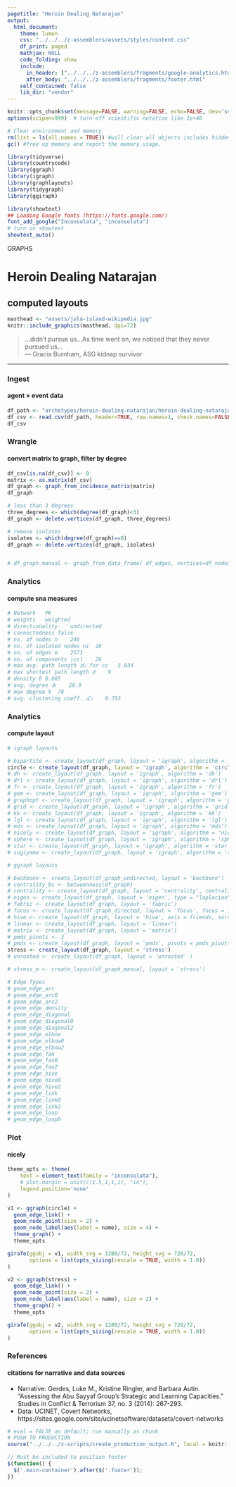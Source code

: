 ```yaml
---
pagetitle: "Heroin Dealing Natarajan"
output:
  html_document:
    theme: lumen
    css: "../../../z-assemblers/assets/styles/content.css"
    df_print: paged
    mathjax: NULL
    code_folding: show
    include:
      in_header: ["../../../z-assemblers/fragments/google-analytics.html", "../../../z-assemblers/fragments/header.html"]
      after_body: "../../../z-assemblers/fragments/footer.html"
    self_contained: false
    lib_dir: "vendor"
---
```


```r

knitr::opts_chunk$set(message=FALSE, warning=FALSE, echo=FALSE, dev='svg')
options(scipen=999)  # turn-off scientific notation like 1e+48

# Clear environment and memory
rm(list = ls(all.names = TRUE)) #will clear all objects includes hidden objects.
gc() #free up memory and report the memory usage.

library(tidyverse)
library(countrycode)
library(ggraph)
library(igraph)
library(graphlayouts)
library(tidygraph)
library(ggiraph)

library(showtext)
## Loading Google fonts (https://fonts.google.com/)
font_add_google("Inconsolata", "inconsolata")
# turn on showtext
showtext_auto()

```

<div class="activity">
GRAPHS
</div>

# Heroin Dealing Natarajan
## computed layouts

```r

masthead <- "assets/jolo-island-wikipedia.jpg"
knitr::include_graphics(masthead, dpi=72)

```

> ...didn't pursue us...As time went on, we noticed that they never pursued us...\
--- Gracia Burnham, ASG kidnap survivor\

***


### Ingest
#### agent × event data

```r

df_path <- "archetypes/heroin-dealing-natarajan/heroin-dealing-natarajan.csv"
df_csv <- read.csv(df_path, header=TRUE, row.names=1, check.names=FALSE, na.strings = "")
df_csv

```


### Wrangle
#### convert matrix to graph, filter by degree


```r

df_csv[is.na(df_csv)] <- 0
matrix <- as.matrix(df_csv) 
df_graph <- graph_from_incidence_matrix(matrix)
df_graph

# less than 3 degrees
three_degrees <- which(degree(df_graph)<3)
df_graph <- delete.vertices(df_graph, three_degrees)

# remove isolates
isolates <- which(degree(df_graph)==0)
df_graph <- delete.vertices(df_graph, isolates)


# df_graph_manual <- graph_from_data_frame( df_edges, vertices=df_nodes )


```


### Analytics
#### compute sna measures


```r

# Network	PK
# weights	weighted
# directionality	undirected
# connectedness	false
# no. of nodes n	246
# no. of isolated nodes ni	16
# no. of edges m	2571
# no. of components |cc|	26
# max avg. path length 〈d〉 for cc	3.034
# max shortest path length d	9
# density δ	0.085
# avg. degree 〈k	20.9
# max degree k	78
# avg. clustering coeff. 〈C〉	0.753

```


### Analytics
#### compute layout


```r

# igraph layouts

# bipartite <- create_layout(df_graph, layout = 'igraph', algorithm = 'bipartite')
circle <- create_layout(df_graph, layout = 'igraph', algorithm = 'circle')
# dh <- create_layout(df_graph, layout = 'igraph', algorithm = 'dh')
# drl <- create_layout(df_graph, layout = 'igraph', algorithm = 'drl')
# fr <- create_layout(df_graph, layout = 'igraph', algorithm = 'fr')
# gem <- create_layout(df_graph, layout = 'igraph', algorithm = 'gem')
# graphopt <- create_layout(df_graph, layout = 'igraph', algorithm = 'graphopt')
# grid <- create_layout(df_graph, layout = 'igraph', algorithm = 'grid')
# kk <- create_layout(df_graph, layout = 'igraph', algorithm = 'kk')
# lgl <- create_layout(df_graph, layout = 'igraph', algorithm = 'lgl')
# mds <- create_layout(df_graph, layout = 'igraph', algorithm = 'mds')
# nicely <- create_layout(df_graph, layout = 'igraph', algorithm = 'nicely')
# sphere <- create_layout(df_graph, layout = 'igraph', algorithm = 'sphere')
# star <- create_layout(df_graph, layout = 'igraph', algorithm = 'star')
# sugiyama <- create_layout(df_graph, layout = 'igraph', algorithm = 'sugiyama')

# ggraph layouts

# backbone <- create_layout(df_graph_undirected, layout = 'backbone')
# centrality_bc <- betweenness(df_graph)
# centrality <- create_layout(df_graph, layout = 'centrality', centrality = centrality_bc)
# eigen <- create_layout(df_graph, layout = 'eigen', type = "laplacian", eigenvector = "smallest")
# fabric <- create_layout(df_graph, layout = 'fabric')
# focus <- create_layout(df_graph_directed, layout = 'focus', focus = 1)
# hive <- create_layout(df_graph, layout = 'hive', axis = friends, sort.by = degree)
# linear <- create_layout(df_graph, layout = 'linear')
# matrix <- create_layout(df_graph, layout = 'matrix')
# pmds_pivots <- 3
# pmds <- create_layout(df_graph, layout = 'pmds', pivots = pmds_pivots)
stress <- create_layout(df_graph, layout = 'stress')
# unrooted <- create_layout(df_graph, layout = 'unrooted' )

# stress_m <- create_layout(df_graph_manual, layout = 'stress')

```




```r

# Edge Types
# geom_edge_arc
# geom_edge_arc0
# geom_edge_arc2
# geom_edge_density
# geom_edge_diagonal
# geom_edge_diagonal0
# geom_edge_diagonal2
# geom_edge_elbow
# geom_edge_elbow0
# geom_edge_elbow2
# geom_edge_fan
# geom_edge_fan0
# geom_edge_fan2
# geom_edge_hive
# geom_edge_hive0
# geom_edge_hive2
# geom_edge_link
# geom_edge_link0
# geom_edge_link2
# geom_edge_loop
# geom_edge_loop0

```



### Plot
#### nicely


```r

theme_opts <- theme(
    text = element_text(family = "inconsolata"), 
    # plot.margin = unit(c(1.5,1,1,1), "in"),
    legend.position='none'
)

v1 <- ggraph(circle) + 
  geom_edge_link() +
  geom_node_point(size = 2) +
  geom_node_label(aes(label = name), size = 4) +
  theme_graph() +
  theme_opts

girafe(ggobj = v1, width_svg = 1280/72, height_svg = 720/72,
       options = list(opts_sizing(rescale = TRUE, width = 1.0))
)


```



```r

v2 <- ggraph(stress) + 
  geom_edge_link() +
  geom_node_point(size = 2) +
  geom_node_label(aes(label = name), size = 2) +
  theme_graph() +
  theme_opts

girafe(ggobj = v2, width_svg = 1280/72, height_svg = 720/72,
       options = list(opts_sizing(rescale = TRUE, width = 1.0))
)

```


### References
#### citations for narrative and data sources


* Narrative: Gerdes, Luke M., Kristine Ringler, and Barbara Autin. "Assessing the Abu Sayyaf Group's Strategic and Learning Capacities." Studies in Conflict & Terrorism 37, no. 3 (2014): 267-293.
* Data: UCINET, Covert Networks, https://sites.google.com/site/ucinetsoftware/datasets/covert-networks


```r

# eval = FALSE as default; run manually as chunk
# PUSH TO PRODUCTION
source("../../../z-scripts/create_production_output.R", local = knitr::knit_global())

```



```js

// Must be included to position footer
$(function() {
  $('.main-container').after($('.footer'));
})

```




